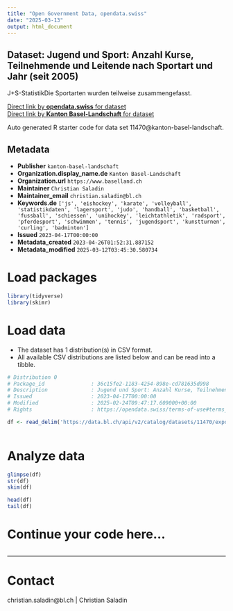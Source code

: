 ```yaml
---
title: "Open Government Data, opendata.swiss"
date: "2025-03-13"
output: html_document
---
```


## Dataset: Jugend und Sport: Anzahl Kurse, Teilnehmende und Leitende nach Sportart und Jahr (seit 2005)

J+S-StatistikDie Sportarten wurden teilweise zusammengefasst.

[Direct link by **opendata.swiss** for dataset](https://opendata.swiss/de/dataset/jugend-und-sport-anzahl-kurse-teilnehmende-und-leitende-nach-sportart-und-jahr-ab-2005)<br>
[Direct link by **Kanton Basel-Landschaft** for dataset](https://data.bl.ch/explore/dataset/11470/)

Auto generated R starter code for data set 11470@kanton-basel-landschaft.

## Metadata

- **Publisher** `kanton-basel-landschaft`
- **Organization.display_name.de** `Kanton Basel-Landschaft`
- **Organization.url** `https://www.baselland.ch`
- **Maintainer** `Christian Saladin`
- **Maintainer_email** `christian.saladin@bl.ch`
- **Keywords.de** `['js', 'eishockey', 'karate', 'volleyball', 'statistikdaten', 'lagersport', 'judo', 'handball', 'basketball', 'fussball', 'schiessen', 'unihockey', 'leichtathletik', 'radsport', 'pferdesport', 'schwimmen', 'tennis', 'jugendsport', 'kunstturnen', 'curling', 'badminton']`
- **Issued** `2023-04-17T00:00:00`
- **Metadata_created** `2023-04-26T01:52:31.887152`
- **Metadata_modified** `2025-03-12T03:45:30.580734`


# Load packages

```r

library(tidyverse)
library(skimr)

```

# Load data

-   The dataset has 1 distribution(s) in CSV format.
-   All available CSV distributions are listed below and can be read into a tibble.

```r

# Distribution 0
# Package_id               : 36c15fe2-1183-4254-898e-cd781635d998
# Description              : Jugend und Sport: Anzahl Kurse, Teilnehmende und Leitende nach Sportart und Jahr (seit 2005) (csv)
# Issued                   : 2023-04-17T00:00:00
# Modified                 : 2025-02-24T09:47:17.609000+00:00
# Rights                   : https://opendata.swiss/terms-of-use#terms_by

df <- read_delim('https://data.bl.ch/api/v2/catalog/datasets/11470/exports/csv?use_labels=true')



```

# Analyze data

```r

glimpse(df)
str(df)
skim(df)

head(df)
tail(df)

```

# Continue your code here...

```r

```

------------------------------------------------------------------------

# Contact

christian.saladin@bl.ch | Christian Saladin
